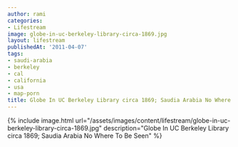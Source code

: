 ```yaml
---
author: rami
categories:
- Lifestream
image: globe-in-uc-berkeley-library-circa-1869.jpg
layout: lifestream
publishedAt: '2011-04-07'
tags:
- saudi-arabia
- berkeley
- cal
- california
- usa
- map-porn
title: Globe In UC Berkeley Library circa 1869; Saudia Arabia No Where To Be Seen
---
```


{% include image.html url="/assets/images/content/lifestream/globe-in-uc-berkeley-library-circa-1869.jpg" description="Globe In UC Berkeley Library circa 1869; Saudia Arabia No Where To Be Seen" %}